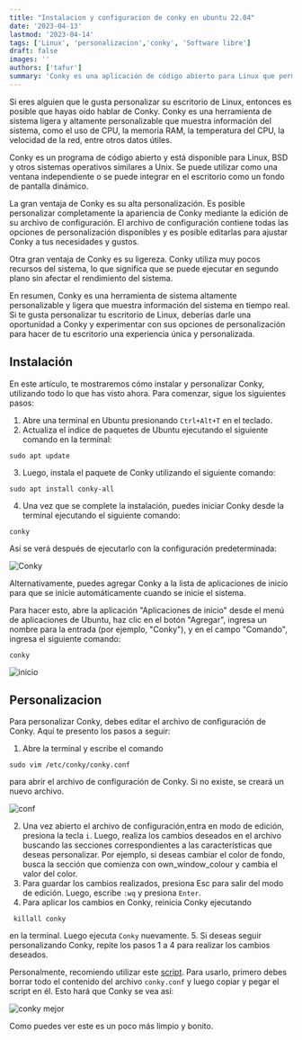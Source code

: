 ```yaml
---
title: "Instalacion y configuracion de conky en ubuntu 22.04"
date: '2023-04-13'
lastmod: '2023-04-14'
tags: ['Linux', 'personalizacion','conky', 'Software libre']
draft: false
images: ''
authors: ['tafur']
summary: 'Conky es una aplicación de código abierto para Linux que permite personalizar la apariencia y mostrar información en tiempo real del sistema de manera ligera y eficiente. Es altamente configurable y puede integrarse en el escritorio.'
---
```


Si eres alguien que le gusta personalizar su escritorio de Linux, entonces es posible que hayas oído hablar de Conky. Conky es una herramienta de sistema ligera y altamente personalizable que muestra información del sistema, como el uso de CPU, la memoria RAM, la temperatura del CPU, la velocidad de la red, entre otros datos útiles.

Conky es un programa de código abierto y está disponible para Linux, BSD y otros sistemas operativos similares a Unix. Se puede utilizar como una ventana independiente o se puede integrar en el escritorio como un fondo de pantalla dinámico.

La gran ventaja de Conky es su alta personalización. Es posible personalizar completamente la apariencia de Conky mediante la edición de su archivo de configuración. El archivo de configuración contiene todas las opciones de personalización disponibles y es posible editarlas para ajustar Conky a tus necesidades y gustos.

Otra gran ventaja de Conky es su ligereza. Conky utiliza muy pocos recursos del sistema, lo que significa que se puede ejecutar en segundo plano sin afectar el rendimiento del sistema.

En resumen, Conky es una herramienta de sistema altamente personalizable y ligera que muestra información del sistema en tiempo real. Si te gusta personalizar tu escritorio de Linux, deberías darle una oportunidad a Conky y experimentar con sus opciones de personalización para hacer de tu escritorio una experiencia única y personalizada.

## Instalación

En este artículo, te mostraremos cómo instalar y personalizar Conky, utilizando todo lo que has visto ahora. Para comenzar, sigue los siguientes pasos:

1. Abre una terminal en Ubuntu presionando `Ctrl+Alt+T` en el teclado.
2. Actualiza el índice de paquetes de Ubuntu ejecutando el siguiente comando en la terminal:

```
sudo apt update
```
3. Luego, instala el paquete de Conky utilizando el siguiente comando:

```
sudo apt install conky-all
```
4. Una vez que se complete la instalación, puedes iniciar Conky desde la terminal ejecutando el siguiente comando:
```
conky
```

Así se verá después de ejecutarlo con la configuración predeterminada:

![Conky](https://drive.google.com/uc?export=view&id=1ccb7YkZNXIv5Cejy1r9TYJZHCcftXwHH)

Alternativamente, puedes agregar Conky a la lista de aplicaciones de inicio para que se inicie automáticamente cuando se inicie el sistema.

Para hacer esto, abre la aplicación "Aplicaciones de inicio" desde el menú de aplicaciones de Ubuntu, haz clic en el botón "Agregar", ingresa un nombre para la entrada (por ejemplo, "Conky"), y en el campo "Comando", ingresa el siguiente comando:
```
conky
```
![inicio](https://drive.google.com/uc?export=view&id=1E89q5mfDGB0IWMY1zIVDE4ge8NPp5DZf)

## Personalizacion

Para personalizar Conky, debes editar el archivo de configuración de Conky. Aquí te presento los pasos a seguir:

1. Abre la terminal y escribe el comando 
```
sudo vim /etc/conky/conky.conf 
```

para abrir el archivo de configuración de Conky. Si no existe, se creará un nuevo archivo.

![conf](https://drive.google.com/uc?export=view&id=1F0paLEYM6bpO6dntBNUxc9jw49wGVIFb)

2. Una vez abierto el archivo de configuración,entra en modo de edición, presiona la tecla `i`. Luego, realiza los cambios deseados en el archivo buscando las secciones correspondientes a las características que deseas personalizar. Por ejemplo, si deseas cambiar el color de fondo, busca la sección que comienza con own_window_colour y cambia el valor del color.
3. Para guardar los cambios realizados, presiona Esc para salir del modo de edición. Luego, escribe `:wq` y presiona `Enter`.
4. Para aplicar los cambios en Conky, reinicia Conky ejecutando
```
 killall conky
 ```
en la terminal. Luego ejecuta `Conky` nuevamente.
5. Si deseas seguir personalizando Conky, repite los pasos 1 a 4 para realizar los cambios deseados.

Personalmente, recomiendo utilizar este [script](https://drive.google.com/file/d/1LSddh0XbIrrXdHprFbztC_6sAYvWsPW-/view?usp=share_link).  Para usarlo, primero debes borrar todo el contenido del archivo `conky.conf` y luego copiar y pegar el script en él. Esto hará que Conky se vea así:

![conky mejor](https://drive.google.com/uc?export=view&id=1f1RnRqkrjGQ--d4WF-kXlVytJzTeWGiv)

Como puedes ver este es un poco más limpio y bonito.
